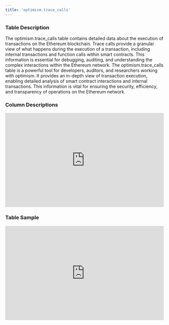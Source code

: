 ```yaml
---
title: 'optimism.trace_calls'
---
```


### Table Description
The optimism.trace_calls table contains detailed data about the execution of transactions on the Ethereum blockchain. Trace calls provide a granular view of what happens during the execution of a transaction, including internal transactions and function calls within smart contracts. This information is essential for debugging, auditing, and understanding the complex interactions within the Ethereum network.
The optimism.trace_calls table is a powerful tool for developers, auditors, and researchers working with optimism. It provides an in-depth view of transaction execution, enabling detailed analysis of smart contract interactions and internal transactions. This information is vital for ensuring the security, efficiency, and transparency of operations on the Ethereum network.

### Column Descriptions

<div>
    <iframe
        src="http://127.0.0.1:3000/columns/optimism.trace_calls"
        width="100%"
        height="300px"
        frameBorder="0"
        scrolling="no"
    ></iframe>
</div>

### Table Sample

<div>
    <iframe
        src="http://127.0.0.1:3000/data/optimism.trace_calls"
        width="100%"
        height="300px"
        frameBorder="0"
        scrolling="no"
    ></iframe>
</div>
